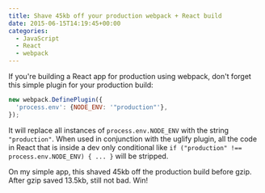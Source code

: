 ```yaml
---
title: Shave 45kb off your production webpack + React build
date: 2015-06-15T14:19:45+00:00
categories:
  - JavaScript
  - React
  - webpack
---
```


If you're building a React app for production using webpack, don't forget this simple plugin for your production build:

```javascript
new webpack.DefinePlugin({
  'process.env': {NODE_ENV: '"production"'},
});
```

It will replace all instances of `process.env.NODE_ENV` with the string `"production"`. When used in conjunction with the uglify plugin, all the code in React that is inside a dev only conditional like `if ("production" !== process.env.NODE_ENV) { ... }` will be stripped.

On my simple app, this shaved 45kb off the production build before gzip. After gzip saved 13.5kb, still not bad. Win!
